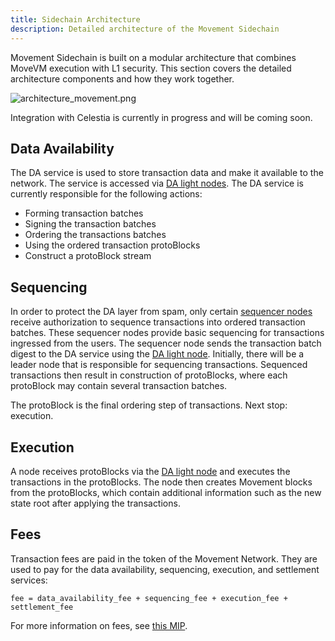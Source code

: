```yaml
---
title: Sidechain Architecture
description: Detailed architecture of the Movement Sidechain
---
```


Movement Sidechain is built on a modular architecture that combines MoveVM execution with L1 security. This section covers the detailed architecture components and how they work together.

![architecture_movement.png](./images/architecture_movement.png)

<Callout>
Integration with Celestia is currently in progress and will be coming soon.
</Callout>

## Data Availability

The DA service is used to store transaction data and make it available to the network. The service is accessed via [DA light nodes](./node-level-architecture#da-light-node). The DA service is currently responsible for the following actions:

- Forming transaction batches
- Signing the transaction batches
- Ordering the transactions batches
- Using the ordered transaction protoBlocks
- Construct a protoBlock stream

## Sequencing

In order to protect the DA layer from spam, only certain [sequencer nodes](./node-level-architecture#sequencer-node) receive authorization to sequence transactions into ordered transaction batches. These sequencer nodes provide basic sequencing for transactions ingressed from the users. The sequencer node sends the transaction batch digest to the DA service using the [DA light node](./node-level-architecture#da-light-node). Initially, there will be a leader node that is responsible for sequencing transactions. Sequenced transactions then result in construction of protoBlocks, where each protoBlock may contain several transaction batches.

The protoBlock is the final ordering step of transactions. Next stop: execution.

## Execution

A node receives protoBlocks via the [DA light node](./node-level-architecture#da-light-node) and executes the transactions in the protoBlocks. The node then creates Movement blocks from the protoBlocks, which contain additional information such as the new state root after applying the transactions.

## Fees

Transaction fees are paid in the token of the Movement Network. They are used to pay for the data availability, sequencing, execution, and settlement services:

```
fee = data_availability_fee + sequencing_fee + execution_fee + settlement_fee
```

For more information on fees, see [this MIP](https://github.com/movementlabsxyz/MIP/tree/gas-fee-calculation/MIP/mip-19).
